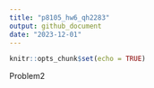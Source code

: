 ```yaml
---
title: "p8105_hw6_qh2283"
output: github_document
date: "2023-12-01"
---
```


```r
knitr::opts_chunk$set(echo = TRUE)
```

Problem2

